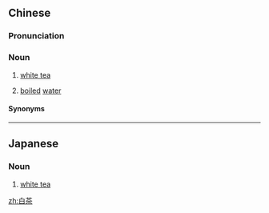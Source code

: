 ==Chinese==
{{zh-forms}}

===Pronunciation===
{{zh-pron
|m=báichá
|c=baak6 caa4
|mn=xm,qz,tw:pe̍h-tê/zz:pe̍eh-têe
|w=5baq zo
|cat=n
}}

===Noun===
{{zh-noun}}

# [[white tea]]
# {{lb|zh|Taipei|_|Min Nan}} [[boiled]] [[water]]

====Synonyms====
{{zh-dial|開水}}

----

==Japanese==
{{ja-kanjitab|しら|ちゃ|yomi=y}}

===Noun===
{{ja-noun|しらちゃ}}

# [[white tea]]

[[zh:白茶]]